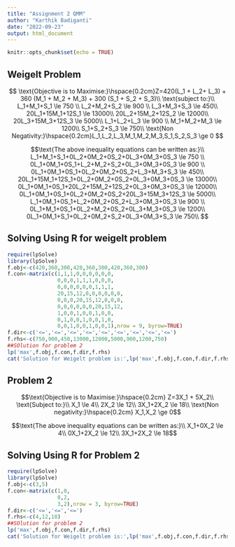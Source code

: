 ---
title: "Assignment 2 QMM"
author: "Karthik Badiganti"
date: "2022-09-23"
output: html_document
---

```{r setup, include=FALSE}
knitr::opts_chunk$set(echo = TRUE)
```

## Weigelt Problem

$$ \text{Objective is to Maximise:}\hspace{0.2cm}Z=420(L_1 + L_2+ L_3) + 360 (M_1 + M_2 + M_3) + 300 (S_1 + S_2 + S_3)\\
\text{subject to:}\\
L_1+M_1+S_1 \le 750 \\
L_2+M_2+S_2 \le 900 \\
L_3+M_3+S_3 \le 450\\
20L_1+15M_1+12S_1 \le 13000\\
20L_2+15M_2+12S_2 \le 12000\\
20L_3+15M_3+12S_3 \le 5000\\
L_1+L_2+L_3 \le 900 \\
M_1+M_2+M_3 \le 1200\\
S_1+S_2+S_3 \le 750\\
\text{Non Negativity:}\hspace{0.2cm}L_1,L_2,L_3,M_1,M_2,M_3,S_1,S_2,S_3 \ge 0
$$

$$\text{The above inequality equations can be written as:}\\
L_1+M_1+S_1+0L_2+0M_2+0S_2+0L_3+0M_3+0S_3 \le 750 \\
0L_1+0M_1+0S_1+L_2+M_2+S_2+0L_3+0M_3+0S_3 \le 900 \\
0L_1+0M_1+0S_1+0L_2+0M_2+0S_2+L_3+M_3+S_3 \le 450\\
20L_1+15M_1+12S_1+0L_2+0M_2+0S_2+0L_3+0M_3+0S_3 \le 13000\\
0L_1+0M_1+0S_1+20L_2+15M_2+12S_2+0L_3+0M_3+0S_3 \le 12000\\
0L_1+0M_1+0S_1+0L_2+0M_2+0S_2+20L_3+15M_3+12S_3 \le 5000\\
L_1+0M_1+0S_1+L_2+0M_2+0S_2+L_3+0M_3+0S_3 \le 900 \\
0L_1+M_1+0S_1+0L_2+M_2+0S_2+0L_3+M_3+0S_3 \le 1200\\
0L_1+0M_1+S_1+0L_2+0M_2+S_2+0L_3+0M_3+S_3 \le 750\\
$$

## Solving Using R for weigelt problem

```{r Weigelt}
require(lpSolve)
library(lpSolve)
f.obj<-c(420,360,300,420,360,300,420,360,300)
f.con<-matrix(c(1,1,1,0,0,0,0,0,0,
                0,0,0,1,1,1,0,0,0,
                0,0,0,0,0,0,1,1,1,
                20,15,12,0,0,0,0,0,0,
                0,0,0,20,15,12,0,0,0,
                0,0,0,0,0,0,20,15,12,
                1,0,0,1,0,0,1,0,0,
                0,1,0,0,1,0,0,1,0,
                0,0,1,0,0,1,0,0,1),nrow = 9, byrow=TRUE)
f.dir<-c('<=','<=','<=','<=','<=','<=','<=','<=','<=')
f.rhs<-c(750,900,450,13000,12000,5000,900,1200,750)
##SOlution for problem 2
lp('max',f.obj,f.con,f.dir,f.rhs)
cat('Solution for Weigelt problem is:',lp('max',f.obj,f.con,f.dir,f.rhs)$solution)
```

## Problem 2

$$\text{Objective is to Maximise:}\hspace{0.2cm} Z=3X_1 + 5X_2\\
\text{Subject to:}\\
X_1 \le 4\\
2X_2 \le 12\\
3X_1+2X_2 \le 18\\
\text{Non negativity:}\hspace{0.2cm} X_1,X_2 \ge 0$$

$$\text{The above inequality equations can be written as:}\\
X_1+0X_2 \le 4\\
0X_1+2X_2 \le 12\\
3X_1+2X_2 \le 18$$

## Solving Using R for Problem 2

```{r Problem 2}
require(lpSolve)
library(lpSolve)
f.obj<-c(3,5)
f.con<-matrix(c(1,0,
                0,2,
                3,2),nrow = 3, byrow=TRUE)
f.dir<-c('<=','<=','<=')
f.rhs<-c(4,12,18)
##SOlution for problem 2
lp('max',f.obj,f.con,f.dir,f.rhs)
cat('Solution for Weigelt problem is:',lp('max',f.obj,f.con,f.dir,f.rhs)$solution)
```
